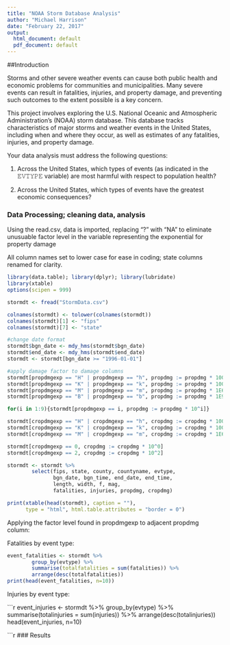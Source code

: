 ```yaml
---
title: "NOAA Storm Database Analysis"
author: "Michael Harrison"
date: "February 22, 2017"
output:
  html_document: default
  pdf_document: default
---
```


##Introduction

Storms and other severe weather events can cause both public health and economic problems for communities and municipalities. Many severe events can result in fatalities, injuries, and property damage, and preventing such outcomes to the extent possible is a key concern.

This project involves exploring the U.S. National Oceanic and Atmospheric Administration's (NOAA) storm database. This database tracks characteristics of major storms and weather events in the United States, including when and where they occur, as well as estimates of any fatalities, injuries, and property damage.

Your data analysis must address the following questions:

1. Across the United States, which types of events (as indicated in the 𝙴𝚅𝚃𝚈𝙿𝙴 variable) are most harmful with respect to population health?

2. Across the United States, which types of events have the greatest economic consequences?

### Data Processing; cleaning data, analysis

Using the read.csv, data is imported, replacing "?" with "NA" to eliminate unusuable factor level in the variable representing the exponential for property damage

All column names set to lower case for ease in coding; state columns renamed for clarity.

```r
library(data.table); library(dplyr); library(lubridate)
library(xtable)
options(scipen = 999)

stormdt <- fread("StormData.csv")

colnames(stormdt) <- tolower(colnames(stormdt))
colnames(stormdt)[1] <- "fips"
colnames(stormdt)[7] <- "state" 

#change date format
stormdt$bgn_date <- mdy_hms(stormdt$bgn_date)
stormdt$end_date <- mdy_hms(stormdt$end_date)
stormdt <- stormdt[bgn_date >= "1996-01-01"] 

#apply damage factor to damage columns
stormdt[propdmgexp == "H" | propdmgexp == "h", propdmg := propdmg * 100]
stormdt[propdmgexp == "K" | propdmgexp == "k", propdmg := propdmg * 1000]
stormdt[propdmgexp == "M" | propdmgexp == "m", propdmg := propdmg * 1E6]
stormdt[propdmgexp == "B" | propdmgexp == "b", propdmg := propdmg * 1E9]

for(i in 1:9){stormdt[propdmgexp == i, propdmg := propdmg * 10^i]}

stormdt[cropdmgexp == "H" | cropdmgexp == "h", cropdmg := cropdmg * 100]
stormdt[cropdmgexp == "K" | cropdmgexp == "k", cropdmg := cropdmg * 1000]
stormdt[cropdmgexp == "M" | cropdmgexp == "m", cropdmg := cropdmg * 1E6]

stormdt[cropdmgexp == 0, cropdmg := cropdmg * 10^0]
stormdt[cropdmgexp == 2, cropdmg := cropdmg * 10^2]

stormdt <- stormdt %>% 
        select(fips, state, county, countyname, evtype, 
               bgn_date, bgn_time, end_date, end_time, 
               length, width, f, mag,
               fatalities, injuries, propdmg, cropdmg)

print(xtable(head(stormdt), caption = ""), 
      type = "html", html.table.attributes = "border = 0")

```

Applying the factor level found in propdmgexp to adjacent propdmg column:


Fatalities by event type:
```r
event_fatalities <- stormdt %>%
        group_by(evtype) %>%
        summarise(totalfatalities = sum(fatalities)) %>%
        arrange(desc(totalfatalities))
print(head(event_fatalities, n=10))

```

Injuries by event type:

```r
event_injuries <- stormdt %>%
        group_by(evtype) %>%
        summarise(totalinjuries = sum(injuries)) %>%
        arrange(desc(totalinjuries))
head(event_injuries, n=10)

```r


### Results